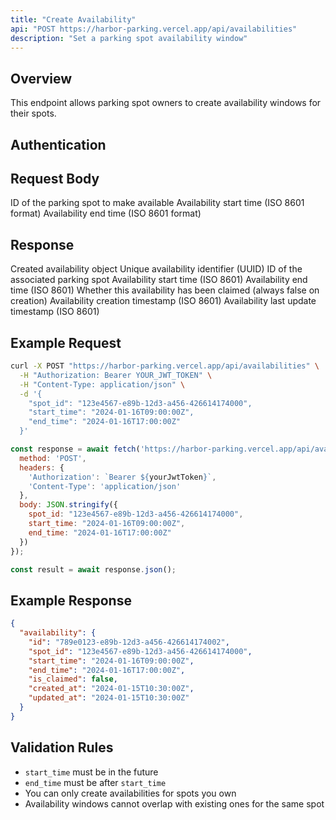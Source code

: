 ```yaml
---
title: "Create Availability"
api: "POST https://harbor-parking.vercel.app/api/availabilities"
description: "Set a parking spot availability window"
---
```


## Overview

This endpoint allows parking spot owners to create availability windows for their spots.

## Authentication

<Snippet file="auth-required.mdx" />

## Request Body

<ParamField body="spot_id" type="string" required>
  ID of the parking spot to make available
</ParamField>

<ParamField body="start_time" type="string" required>
  Availability start time (ISO 8601 format)
</ParamField>

<ParamField body="end_time" type="string" required>
  Availability end time (ISO 8601 format)
</ParamField>

## Response

<ResponseField name="availability" type="object" required>
  Created availability object

  <Expandable title="Availability Object">
    <ResponseField name="id" type="string" required>
      Unique availability identifier (UUID)
    </ResponseField>
    <ResponseField name="spot_id" type="string" required>
      ID of the associated parking spot
    </ResponseField>
    <ResponseField name="start_time" type="string" required>
      Availability start time (ISO 8601)
    </ResponseField>
    <ResponseField name="end_time" type="string" required>
      Availability end time (ISO 8601)
    </ResponseField>
    <ResponseField name="is_claimed" type="boolean" required>
      Whether this availability has been claimed (always false on creation)
    </ResponseField>
    <ResponseField name="created_at" type="string" required>
      Availability creation timestamp (ISO 8601)
    </ResponseField>
    <ResponseField name="updated_at" type="string" required>
      Availability last update timestamp (ISO 8601)
    </ResponseField>
  </Expandable>
</ResponseField>

## Example Request

<CodeGroup>

```bash cURL
curl -X POST "https://harbor-parking.vercel.app/api/availabilities" \
  -H "Authorization: Bearer YOUR_JWT_TOKEN" \
  -H "Content-Type: application/json" \
  -d '{
    "spot_id": "123e4567-e89b-12d3-a456-426614174000",
    "start_time": "2024-01-16T09:00:00Z",
    "end_time": "2024-01-16T17:00:00Z"
  }'
```

```javascript JavaScript
const response = await fetch('https://harbor-parking.vercel.app/api/availabilities', {
  method: 'POST',
  headers: {
    'Authorization': `Bearer ${yourJwtToken}`,
    'Content-Type': 'application/json'
  },
  body: JSON.stringify({
    spot_id: "123e4567-e89b-12d3-a456-426614174000",
    start_time: "2024-01-16T09:00:00Z",
    end_time: "2024-01-16T17:00:00Z"
  })
});

const result = await response.json();
```

</CodeGroup>

## Example Response

<ResponseExample>

```json Success Response
{
  "availability": {
    "id": "789e0123-e89b-12d3-a456-426614174002",
    "spot_id": "123e4567-e89b-12d3-a456-426614174000",
    "start_time": "2024-01-16T09:00:00Z",
    "end_time": "2024-01-16T17:00:00Z",
    "is_claimed": false,
    "created_at": "2024-01-15T10:30:00Z",
    "updated_at": "2024-01-15T10:30:00Z"
  }
}
```

</ResponseExample>

## Validation Rules

- `start_time` must be in the future
- `end_time` must be after `start_time`
- You can only create availabilities for spots you own
- Availability windows cannot overlap with existing ones for the same spot